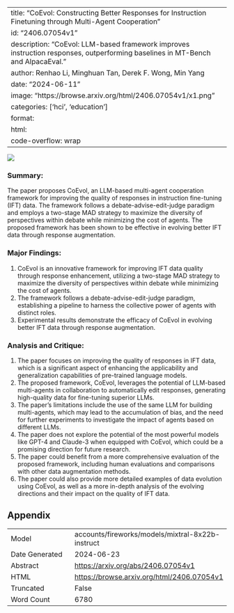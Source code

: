 
---
title: "CoEvol: Constructing Better Responses for Instruction Finetuning through Multi-Agent Cooperation"
id: "2406.07054v1"
description: "CoEvol: LLM-based framework improves instruction responses, outperforming baselines in MT-Bench and AlpacaEval."
author: Renhao Li, Minghuan Tan, Derek F. Wong, Min Yang
date: "2024-06-11"
image: "https://browse.arxiv.org/html/2406.07054v1/x1.png"
categories: ['hci', 'education']
format:
  html:
    code-overflow: wrap
---

![](https://browse.arxiv.org/html/2406.07054v1/x1.png)

### Summary:

The paper proposes CoEvol, an LLM-based multi-agent cooperation framework for improving the quality of responses in instruction fine-tuning (IFT) data. The framework follows a debate-advise-edit-judge paradigm and employs a two-stage MAD strategy to maximize the diversity of perspectives within debate while minimizing the cost of agents. The proposed framework has been shown to be effective in evolving better IFT data through response augmentation.

### Major Findings:

1. CoEvol is an innovative framework for improving IFT data quality through response enhancement, utilizing a two-stage MAD strategy to maximize the diversity of perspectives within debate while minimizing the cost of agents.
2. The framework follows a debate-advise-edit-judge paradigm, establishing a pipeline to harness the collective power of agents with distinct roles.
3. Experimental results demonstrate the efficacy of CoEvol in evolving better IFT data through response augmentation.

### Analysis and Critique:

1. The paper focuses on improving the quality of responses in IFT data, which is a significant aspect of enhancing the applicability and generalization capabilities of pre-trained language models.
2. The proposed framework, CoEvol, leverages the potential of LLM-based multi-agents in collaboration to automatically edit responses, generating high-quality data for fine-tuning superior LLMs.
3. The paper's limitations include the use of the same LLM for building multi-agents, which may lead to the accumulation of bias, and the need for further experiments to investigate the impact of agents based on different LLMs.
4. The paper does not explore the potential of the most powerful models like GPT-4 and Claude-3 when equipped with CoEvol, which could be a promising direction for future research.
5. The paper could benefit from a more comprehensive evaluation of the proposed framework, including human evaluations and comparisons with other data augmentation methods.
6. The paper could also provide more detailed examples of data evolution using CoEvol, as well as a more in-depth analysis of the evolving directions and their impact on the quality of IFT data.

## Appendix

|          |          |
|----------|----------|
| Model     | accounts/fireworks/models/mixtral-8x22b-instruct       |
| Date Generated     | 2024-06-23       |
| Abstract | [https://arxiv.org/abs/2406.07054v1](https://arxiv.org/abs/2406.07054v1)        |
| HTML     | [https://browse.arxiv.org/html/2406.07054v1](https://browse.arxiv.org/html/2406.07054v1)       |
| Truncated       | False       |
| Word Count       | 6780       |